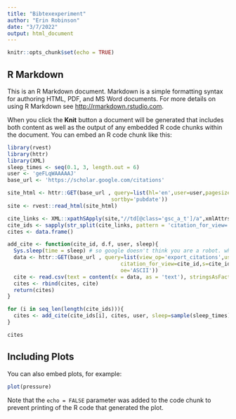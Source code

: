 ```yaml
---
title: "Bibtexexperiment"
author: "Erin Robinson"
date: "3/7/2022"
output: html_document
---
```


```r
knitr::opts_chunk$set(echo = TRUE)
```

## R Markdown

This is an R Markdown document. Markdown is a simple formatting syntax for authoring HTML, PDF, and MS Word documents. For more details on using R Markdown see <http://rmarkdown.rstudio.com>.

When you click the **Knit** button a document will be generated that includes both content as well as the output of any embedded R code chunks within the document. You can embed an R code chunk like this:

```r
library(rvest)
library(httr)
library(XML)
sleep_times <- seq(0.1, 3, length.out = 6)
user <- 'geFLqWAAAAAJ'
base_url <- 'https://scholar.google.com/citations'

site_html <- httr::GET(base_url , query=list(hl='en',user=user,pagesize='100',view_op='list_works',
                                 sortby='pubdate'))
site <- rvest::read_html(site_html)

cite_links <- XML::xpathSApply(site,"//td[@class='gsc_a_t']/a",xmlAttrs)[1, ]
cite_ids <- sapply(str_split(cite_links, pattern = 'citation_for_view='), FUN = function(x)x[2])
cites <- data.frame()

add_cite <- function(cite_id, d.f, user, sleep){
  Sys.sleep(time = sleep) # so google doesn't think you are a robot. which you are. 
  data <- httr::GET(base_url , query=list(view_op='export_citations',user=user,
                                    citation_for_view=cite_id,s=cite_id,cit_fmt="4",
                                    oe='ASCII'))
  cite <- read.csv(text = content(x = data, as = 'text'), stringsAsFactors = FALSE)
  cites <- rbind(cites, cite)
  return(cites)
}

for (i in seq_len(length(cite_ids))){
  cites <- add_cite(cite_ids[i], cites, user, sleep=sample(sleep_times))
}

cites
```

## Including Plots

You can also embed plots, for example:

```r
plot(pressure)
```

Note that the `echo = FALSE` parameter was added to the code chunk to prevent printing of the R code that generated the plot.

